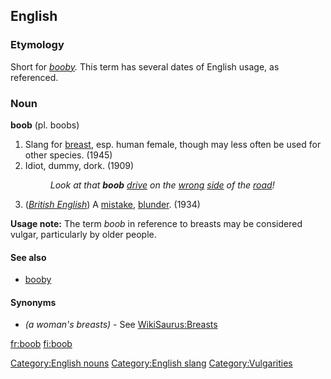 ==English==
===Etymology===
Short for ''[[booby]].'' This term has several dates of English usage, as referenced.
===Noun===
'''boob''' (pl. boobs)

# Slang for [[breast]], esp. human female, though may less often be used for other species. (1945)
# Idiot, dummy, dork. (1909)
#:''Look at that '''boob''' [[drive]] on the [[wrong]] [[side]] of the [[road]]!''
# (''[[w:British English|British English]]'') A [[mistake]], [[blunder]]. (1934)
'''Usage note:''' The term ''boob'' in reference to breasts may be considered vulgar, particularly by older people.
====See also====
*[[booby]]

====Synonyms====
*''(a woman's breasts)'' - See [[WikiSaurus:Breasts]]
[[Category:English nouns]]
[[Category:English slang]]
[[Category:Vulgarities]]

[[fr:boob]]
[[fi:boob]]